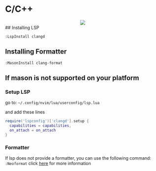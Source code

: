 # C/C++
<div align="center">
  <kbd>
    <img src="/images/cpp.png" width=""/>
  </kbd>
</div>
## Installing LSP

`:LspInstall clangd`

## Installing Formatter

`:MasonInstall clang-format`

## If mason is not supported on your platform

### Setup LSP

go to: `~/.config/nvim/lua/userconfig/lsp.lua`

and add these lines
```lua filename="lsp.lua" {} copy
require('lspconfig')['clangd'].setup {
  capabilities = capabilities,
  on_attach = on_attach
}
```

### Formatter

If lsp does not provide a formatter, you can use the following command: `:Neoformat` click [here](https://github.com/sbdchd/neoformat) for more information
